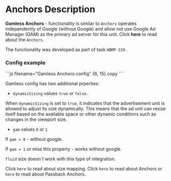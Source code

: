 
# Anchors Description

**Gamless Anchors** - functionality is similar to `Anchors` operates independently of Google (without Google) and allow not use Google Ad Manager (GAM) as the primary ad server for this unit.
Click <Link href="/Description/anchors">**here**</Link> to read about the `Anchors`.

The functionality was developed as part of task <Link href="https://adtelligent.atlassian.net/browse/HBMP-339"  title="Click to open!">`HBMP-339`</Link> .

### Config example

<StyledButton message="Gamless Anchors config">
```js filename="Gamless Anchors config" {6, 15} copy
<script>
	window.vpb=window.vpb||{};
	window.vpb.anchors=
    	[
    {
        "dynamicSizing": true,
        "unitId": 58,
        "closeButtonTemplate": 2,
        "closeButtonPosition": "right",
        "withPadding": true,
        "ignoreRootPage": false,
        "scrollValue": 0,
        "hideOnScrollBack": true,
        "type": "top",
        "gam": 0,
        "sizeMap": [
          [[700],null],[[468],[[468,60],[320,100],[320,50],[300,100],[300,50]]],
          [[300],[[320,100],[320,50],[300,100],[300,50]]],
          [[0],[[320,100]]]
        ]
    }
]
</script>
```
</StyledButton>

Gamless config has two additional prperties:

- `dynamicSizing` values `true` or `false`.

When `dynamicSizing` is set to `true`, it indicates that the advertisement unit is allowed to adjust its size dynamically. This means that the ad unit can resize itself based on the available space or other dynamic conditions such as changes in the viewport size.

- `gam` values `0` or `1`

If `gam = 0` - without google.

If `gam = 1` or miss this property - works without google.

`fluid` size doesn`t work with this type of integration.

Click <Link href="/Description/sizeMap">`here`</Link> to read about size mapping.
Click <Link href="/Description/anchors">`here`</Link> to read about Anchors or <Link href="/Description/passbackAnchors">`here`</Link> to read about Passback Anchors.
